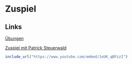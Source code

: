 # Zuspiel




## Links

[Übungen](http://www.volleyball-training.de/material/anforderungsprofil_training_zuspielerin_volleyball_114-131.pdf)

[Zuspiel mit Patrick Steuerwald](http://volleyball.de/uploads/media/vm_05_01_18_21_warm.pdf)

```r
include_url("https://www.youtube.com/embed/1oUK_qBFzzI")
```